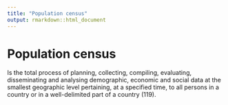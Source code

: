 ```yaml
---
title: "Population census"
output: rmarkdown::html_document
---
```


# Population census

Is the total process of  planning, collecting,  compiling, evaluating, disseminating and  analysing  demographic, economic and  social data at the smallest geographic  level  pertaining, at a specified  time, to all  persons in a country or in a  well-delimited  part of a country (119).
